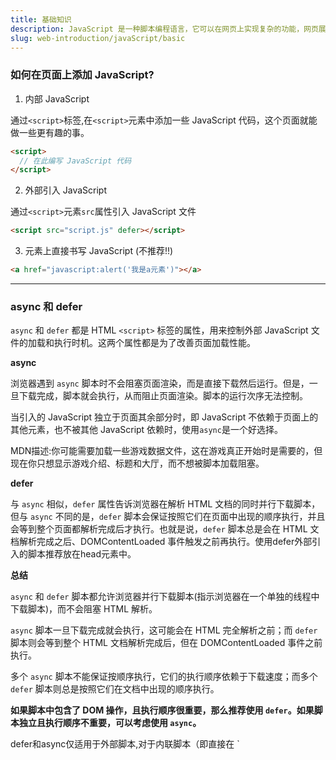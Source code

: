 ---
title: 基础知识
description: JavaScript 是一种脚本编程语言，它可以在网页上实现复杂的功能，网页展现给你的不再是简单的静态信息，而是实时的内容更新。
slug: web-introduction/javaScript/basic
---

### 如何在页面上添加 JavaScript?

1. 内部 JavaScript

通过`<script>`标签,在`<script>`元素中添加一些 JavaScript 代码，这个页面就能做一些更有趣的事。

```html
<script>
  // 在此编写 JavaScript 代码
</script>
```

2. 外部引入 JavaScript

通过`<script>`元素`src`属性引入 JavaScript 文件

```html
<script src="script.js" defer></script>
```

3. 元素上直接书写 JavaScript (不推荐!!)

```html
<a href="javascript:alert('我是a元素')"></a>
```

---

### async 和 defer

`async` 和 `defer` 都是 HTML `<script>` 标签的属性，用来控制外部 JavaScript 文件的加载和执行时机。这两个属性都是为了改善页面加载性能。

**async**

浏览器遇到 `async` 脚本时不会阻塞页面渲染，而是直接下载然后运行。但是，一旦下载完成，脚本就会执行，从而阻止页面渲染。脚本的运行次序无法控制。

当引入的 JavaScript 独立于页面其余部分时，即 JavaScript 不依赖于页面上的其他元素，也不被其他 JavaScript 依赖时，使用`async`是一个好选择。

MDN描述:你可能需要加载一些游戏数据文件，这在游戏真正开始时是需要的，但现在你只想显示游戏介绍、标题和大厅，而不想被脚本加载阻塞。

**defer**

与 `async` 相似，`defer` 属性告诉浏览器在解析 HTML 文档的同时并行下载脚本，但与 `async` 不同的是，`defer` 脚本会保证按照它们在页面中出现的顺序执行，并且会等到整个页面都解析完成后才执行。也就是说，`defer` 脚本总是会在 HTML 文档解析完成之后、DOMContentLoaded 事件触发之前再执行。使用defer外部引入的脚本推荐放在head元素中。

**总结**

`async` 和 `defer` 脚本都允许浏览器并行下载脚本(指示浏览器在一个单独的线程中下载脚本)，而不会阻塞 HTML 解析。

`async` 脚本一旦下载完成就会执行，这可能会在 HTML 完全解析之前；而 `defer` 脚本则会等到整个 HTML 文档解析完成后，但在 DOMContentLoaded 事件之前执行。

多个 `async` 脚本不能保证按顺序执行，它们的执行顺序依赖于下载速度；而多个 `defer` 脚本则总是按照它们在文档中出现的顺序执行。

**如果脚本中包含了 DOM 操作，且执行顺序很重要，那么推荐使用 `defer`。如果脚本独立且执行顺序不重要，可以考虑使用 `async`。**

<Callout type="warning" icon="⚠️">
 defer和async仅适用于外部脚本,对于内联脚本（即直接在 `<script>` 标签中写的脚本）会被忽略。
</Callout>
---

### 包装类型

为了让开发者能够方便地操作基本数据类型的值，JavaScript 提供了对应的包装对象，分别是`String`、`Number`和`Boolean`。

```js
//基本类型直接存储在栈中 name = 'zs' 为什么可以调用length属性呢?换句话说这个length是哪里来的?
var name = 'zs'

console.log(name.length) //2
```

当你对一个基本数据类型的值尝试访问属性或方法时（例如，字符串的`.length`属性或者使用`.toString()`方法），JavaScript 会临时使用对应的包装对象来提供这种能力。

默认情况,当我们调用一个原始类型的属性或者方法时,发生了以下过程:

1. 根据原始值,创建一个原始类型的包装类型对象。
2. 通过临时创建的包装类型对象,调用对应的属性或者方法,返回对应的值。
3. 一旦属性或者方法访问完成,这个临时创建的包装类型对象被销毁。

<Callout type="warning" icon="⚠️">
 `null`,`undefined` 没有任何方法,也没有对应的对象包装类
</Callout>
> 

---

### 事件监听

在 JavaScript 中，事件监听是一种机制，允许程序响应用户操作（如点击、键盘输入等）或其他浏览器触发的事件。

两种事件监听方式(点击事件举例)

1. `onclick`属性

```html
<body>
  <div class="box">元素一</div>
  <script>
    const boxEl = document.querySelector('.box')
    boxEl.onclick = function () {
      console.log('box元素被点击')
    }
  </script>
</body>
```

2.  `addEventListener`方法

```html
<body>
  <div class="box">元素一</div>
  <script>
    const boxEl = document.querySelector('.box')
    boxEl.addEventListener('click', function (e) {
      console.log('box元素被点击')
    })
  </script>
</body>
```
`e:event`**常见属性**

target:当前事件发生的元素    
currentTarget:当前处理事件的元素
preventDefault:取消事件默认行为    
stopPropagation:阻止事件进一步传递(冒泡或者捕获都可以进行阻止)   
 

<Callout type="info" icon="💡">
推荐使用 `addEventListener()` 来注册一个事件监听器，原因如下 ：

1.它允许为一个事件添加多个监听器。

2.`addEventListener`可以控制监听器是在捕获阶段还是冒泡阶段触发。

3.它对任何事件都有效，而不仅仅是 HTML 或 SVG 元素。也可以用于`window`和`document`对象，这使得它非常适合监听如`resize`、`scroll`等非特定元素事件(onclick 无法监听)。
</Callout>


**事件捕获和事件冒泡**

当一个事件发生在嵌套的元素上时，事件处理的顺序包括两个阶段：事件捕获（Capturing）和事件冒泡（Bubbling）。

**事件捕获**

事件捕获是指事件从最外层元素（通常是`window`对象）开始，逐级向下传递到事件实际发生的目标元素。在捕获阶段，父元素先于子元素接收到事件。

**事件冒泡**
事件冒泡正好相反，事件从事件实际发生的目标元素开始，逐级向上传递到最外层元素。在冒泡阶段，子元素先于父元素接收到事件。

`addEventListener`方法接受第三个参数，用于控制监听器是在捕获阶段还是冒泡阶段触发：

如果第三个参数为`false`或省略，监听器在冒泡阶段触发（默认）。如果第三个参数为`true`，监听器在捕获阶段触发。

```html
<body>
  <div class="box">
    <span class="content">元素一</span>
  </div>
  <script>
    const bodyEl = document.body
    const boxEl = document.querySelector('.box')
    const spanEl = document.querySelector('.content')

    /* 捕获 */
    bodyEl.addEventListener(
      'click',
      function () {
        console.log('body元素被点击~捕获阶段')
      },
      true,
    )

    boxEl.addEventListener(
      'click',
      function () {
        console.log('box元素被点击~捕获阶段')
      },
      true,
    )

    spanEl.addEventListener(
      'click',
      function () {
        console.log('span元素被点击~捕获阶段')
      },
      true,
    )

    /* 冒泡 */
    bodyEl.addEventListener('click', function () {
      console.log('body元素被点击~冒泡阶段')
    })

    boxEl.addEventListener('click', function () {
      console.log('box元素被点击~冒泡阶段')
    })

    spanEl.addEventListener('click', function () {
      console.log('span元素被点击~冒泡阶段')
    })
    //body元素被点击~捕获阶段
    //box元素被点击~捕获阶段
    //span元素被点击~捕获阶段
    //span元素被点击~冒泡阶段
    // box元素被点击~冒泡阶段
    //body元素被点击~冒泡阶段
  </script>
</body>
```

**事件委托**

利用事件冒泡的原理来优化事件监听器的管理。在事件委派中，而不是将事件监听器直接绑定到目标元素上，而是将事件监听器绑定到其父元素或更高层级的元素上，然后根据事件的冒泡原理来处理子元素的事件。

当我们想实现以下功能:点击 ul 下的 li 子元素添加 class 样式。

```html
<!DOCTYPE html>
<html lang="en">
  <head>
    <meta charset="UTF-8" />
    <meta name="viewport" content="width=device-width, initial-scale=1.0" />
    <title>Document</title>
  </head>
  <style>
    .active {
      background-color: skyblue;
    }
  </style>
  <body>
    <ul>
      <li>1</li>
      <li>2</li>
      <li>3</li>
      <li>4</li>
      <li>5</li>
      <li>6</li>
      <li>7</li>
      <li>8</li>
      <li>9</li>
      <li>10</li>
    </ul>

    <script>
      /*普通方式  */
      const liEl = document.querySelectorAll('li')
      liEl.forEach((li) => {
        li.addEventListener('click', function () {
          const liEl = document.querySelector('.active')
          liEl && liEl.classList.remove('active')
          this.classList.add('active')
        })
      })
    </script>
  </body>
</html>
```

每个 li 元素都添加了一个监听事件,如果元素很多会性能和效率都会有所影响。事件委派则是处理大量相似事件时的有效技术，它通过利用 DOM 事件的冒泡行为来减少必要的事件监听器数量，从而提高应用程序的性能和效率。
[事件委派案例](https://codepen.io/weqjfeyg-the-bold/pen/yLrNjjb)

**mouseover 和 mouseenter**

`mouseover`和`mouseenter`是两种常见的鼠标事件，用于检测鼠标光标的移动。

区别:

`mouseover`事件会冒泡,当鼠标光标移动到一个元素上时，不仅该元素会触发`mouseover`事件，其所有父元素也会依次触发`mouseover`事件，除非在某个元素上调用了`event.stopPropagation()`来阻止事件冒泡。并且鼠标移动到子元素时,父元素会重新触发`mouseover`事件。

`mouseenter`事件不会冒泡。事件只会在鼠标光标首次移动到元素上时触发，而不会因为鼠标在该元素内部的移动或是移动到其子元素上而再次触发[mouseover 和 mouseenter 案例](https://codepen.io/weqjfeyg-the-bold/pen/JjVdZyQ)。
